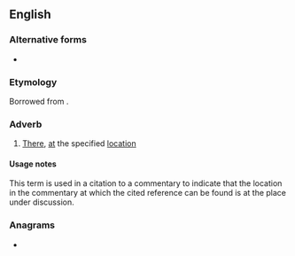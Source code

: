 {{also|ad loc}}
==English==

===Alternative forms===
* {{l|en|ad loc}}

===Etymology===
Borrowed from {{bor|en|la|[[ad]] [[locum]]||at the place}}.

===Adverb===
{{en-adv|-}}

# [[there|There]], [[at]] the specified [[location]]

====Usage notes====
This term is used in a citation to a commentary to indicate that the location in the commentary at which the cited reference can be found is at the place under discussion.

===Anagrams===
* {{anagrams|en|a=acdlo|acold|adcol|clado-}}